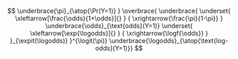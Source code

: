 
$$
\underbrace{\pi}_{\atop{\Pr(Y=1)} }
\overbrace{
\underbrace{
\underset{
\xleftarrow[\frac{\odds}{1+\odds}]{}
}
{
\xrightarrow{\frac{\pi}{1-\pi}}
}
\underbrace{\odds}_{\text{odds}(Y=1)}
\underset{
\xleftarrow[\exp{\logodds}]{}
}
{
\xrightarrow{\logf{\odds}}
}
}_{\expit(\logodds)}
}^{\logit(\pi)}
\underbrace{\logodds}_{\atop{\text{log-odds}(Y=1)}}
$$
